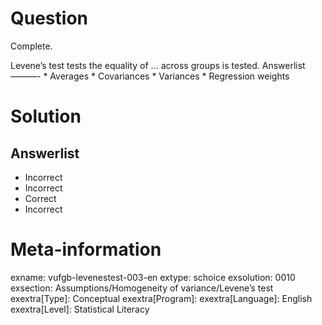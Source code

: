 Question
========

Complete.

Levene's test tests the equality of ... across groups is tested. 
Answerlist
----------
* Averages
* Covariances
* Variances
* Regression weights

Solution
========

Answerlist
----------
* Incorrect
* Incorrect
* Correct
* Incorrect

Meta-information
================
exname: vufgb-levenestest-003-en
extype: schoice
exsolution: 0010
exsection: Assumptions/Homogeneity of variance/Levene's test
exextra[Type]: Conceptual
exextra[Program]: 
exextra[Language]: English
exextra[Level]: Statistical Literacy

